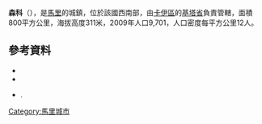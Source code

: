 '''森科'''（{{lang-fr|Senko}}），是[[馬里|馬里]]的城鎮，位於該國西南部，由[[卡伊區|卡伊區]]的[[基塔省|基塔省]]負責管轄，面積800平方公里，海拔高度311米，2009年人口9,701，人口密度每平方公里12人。

==參考資料==
*{{citation | url=http://instat.gov.ml/documentation/kayes.pdf | publisher=République de Mali: Institut National de la Statistique | title=Resultats Provisoires RGPH 2009 (Région de Kayes) | language=fr | accessdate=2015-07-26 | archive-date=2012-09-19 | archive-url=https://www.webcitation.org/6AnXrhnbD?url=http://instat.gov.ml/documentation/kayes.pdf | dead-url=no }}
*{{citation |title=Communes de la Région de Kayes |publisher=Ministère de l’administration territoriale et des collectivités locales, République du Mali |url=http://www.matcl.gov.ml/pdf/ComRegKayes.pdf |language=fr |deadurl=yes |archiveurl=https://www.webcitation.org/6AnYG9eqc?url=http://www.matcl.gov.ml/pdf/ComRegKayes.pdf |archivedate=2012-09-19 }}
*{{citation | title=Plan de Sécurité Alimentaire Commune Rurale de Senko 2007-2011 | publisher=Commissariat à la Sécurité Alimentaire, République du Mali, USAID-Mali | year=2006 | url=http://www.aec.msu.edu/fs2/mali_fd_strtgy/plans/kayes/kita/psa_senko.pdf | language=fr | deadurl=yes | archiveurl=https://web.archive.org/web/20120820153840/http://www.aec.msu.edu/fs2/mali_fd_strtgy/plans/kayes/kita/psa_senko.pdf | archivedate=2012年8月20日 | df= }}.

{{Coord|12|48|36|N|9|21|13|W|display=title}}

{{卡伊區}}

[[Category:馬里城市|Category:馬里城市]]


{{Mali-geo-stub}}